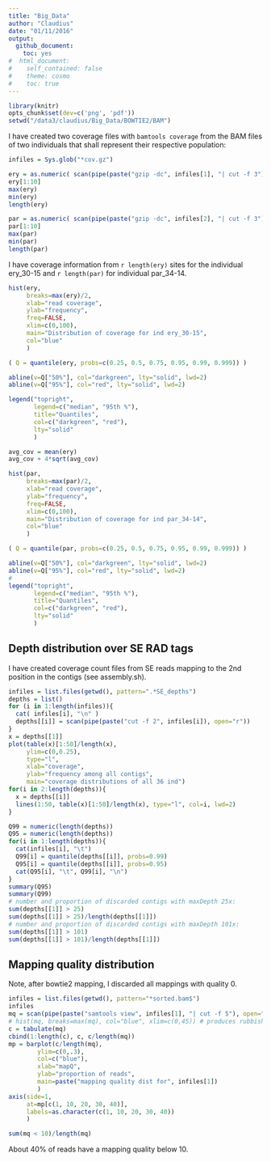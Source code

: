 ```yaml
---
title: "Big_Data"
author: "Claudius"
date: "01/11/2016"
output:
  github_document:
    toc: yes
#  html_document:
#    self_contained: false
#    theme: cosmo
#    toc: true
---
```


```r
library(knitr)
opts_chunk$set(dev=c('png', 'pdf'))
setwd("/data3/claudius/Big_Data/BOWTIE2/BAM")
```

I have created two coverage files with `bamtools coverage` from the BAM files of two individuals that shall
represent their respective population:

```r
infiles = Sys.glob("*cov.gz")
```

```r
ery = as.numeric( scan(pipe(paste("gzip -dc", infiles[1], "| cut -f 3"), open="r")) )
ery[1:10]
max(ery)
min(ery)
length(ery)
```

```r
par = as.numeric( scan(pipe(paste("gzip -dc", infiles[2], "| cut -f 3"), open="r")) )
par[1:10]
max(par)
min(par)
length(par)
```

I have coverage information from `r length(ery)` sites for the individual ery_30-15 and `r length(par)` for individual par_34-14.

```r
hist(ery,
     breaks=max(ery)/2,
     xlab="read coverage",
     ylab="frequency",
     freq=FALSE,
     xlim=c(0,100),
     main="Distribution of coverage for ind ery_30-15",
     col="blue"
     )

( Q = quantile(ery, probs=c(0.25, 0.5, 0.75, 0.95, 0.99, 0.999)) )

abline(v=Q["50%"], col="darkgreen", lty="solid", lwd=2)
abline(v=Q["95%"], col="red", lty="solid", lwd=2)

legend("topright",
       legend=c("median", "95th %"),
       title="Quantiles",
       col=c("darkgreen", "red"),
       lty="solid"
       )
```


```r
avg_cov = mean(ery)
avg_cov + 4*sqrt(avg_cov)
```

```r
hist(par,
     breaks=max(par)/2,
     xlab="read coverage",
     ylab="frequency",
     freq=FALSE,
     xlim=c(0,100),
     main="Distribution of coverage for ind par_34-14",
     col="blue"
     )

( Q = quantile(par, probs=c(0.25, 0.5, 0.75, 0.95, 0.99, 0.999)) )

abline(v=Q["50%"], col="darkgreen", lty="solid", lwd=2)
abline(v=Q["95%"], col="red", lty="solid", lwd=2)
#
legend("topright",
       legend=c("median", "95th %"),
       title="Quantiles",
       col=c("darkgreen", "red"),
       lty="solid"
       )
```


## Depth distribution over SE RAD tags

I have created coverage count files from SE reads mapping to the 2nd position in the contigs (see assembly.sh).

```r
infiles = list.files(getwd(), pattern=".*SE_depths")
depths = list()
for (i in 1:length(infiles)){
  cat( infiles[i], "\n" )
  depths[[i]] = scan(pipe(paste("cut -f 2", infiles[i]), open="r"))
}
x = depths[[1]]
plot(table(x)[1:50]/length(x), 
     ylim=c(0,0.25), 
     type="l",
     xlab="coverage",
     ylab="frequency among all contigs",
     main="coverage distributions of all 36 ind")
for(i in 2:length(depths)){
  x = depths[[i]]
  lines(1:50, table(x)[1:50]/length(x), type="l", col=i, lwd=2)
}
```

```r
Q99 = numeric(length(depths))
Q95 = numeric(length(depths))
for(i in 1:length(depths)){
  cat(infiles[i], "\t")
  Q99[i] = quantile(depths[[i]], probs=0.99)
  Q95[i] = quantile(depths[[i]], probs=0.95)
  cat(Q95[i], "\t", Q99[i], "\n")
}
summary(Q95)
summary(Q99)
# number and proportion of discarded contigs with maxDepth 25x:
sum(depths[[1]] > 25)
sum(depths[[1]] > 25)/length(depths[[1]])
# number and proportion of discarded contigs with maxDepth 101x:
sum(depths[[1]] > 101)
sum(depths[[1]] > 101)/length(depths[[1]])
```


## Mapping quality distribution

Note, after bowtie2 mapping, I discarded all mappings with quality 0.

```r
infiles = list.files(getwd(), pattern="*sorted.bam$")
infiles
mq = scan(pipe(paste("samtools view", infiles[1], "| cut -f 5"), open="r"))
# hist(mq, breaks=max(mq), col="blue", xlim=c(0,45)) # produces rubbish, for unknown reason
c = tabulate(mq)
cbind(1:length(c), c, c/length(mq))
mp = barplot(c/length(mq),
        ylim=c(0,.3), 
        col=c("blue"),
        xlab="mapQ",
        ylab="proportion of reads",
        main=paste("mapping quality dist for", infiles[1])
        )
axis(side=1, 
     at=mp[c(1, 10, 20, 30, 40)], 
     labels=as.character(c(1, 10, 20, 30, 40))
     )
```

```r
sum(mq < 10)/length(mq)
```

About 40% of reads have a mapping quality below 10.
